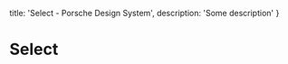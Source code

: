 
  title: 'Select - Porsche Design System',
  description: 'Some description'
}

# Select <ComponentStatus tagName="p-select"></ComponentStatus>